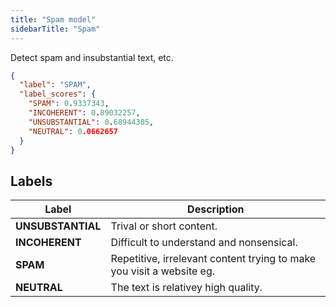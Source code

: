 ```yaml
---
title: "Spam model"
sidebarTitle: "Spam"
---
```


Detect spam and insubstantial text, etc.

```json Response Example:
{
  "label": "SPAM",
  "label_scores": {
    "SPAM": 0.9337343,
    "INCOHERENT": 0.89032257,
    "UNSUBSTANTIAL": 0.68944305,
    "NEUTRAL": 0.0662657
  }
}
```

## Labels

| Label             | Description                                                           |
| ----------------- | --------------------------------------------------------------------- |
| **UNSUBSTANTIAL** | Trival or short content.                                              |
| **INCOHERENT**    | Difficult to understand and nonsensical.                              |
| **SPAM**          | Repetitive, irrelevant content trying to make you visit a website eg. |
| **NEUTRAL**       | The text is relativey high quality.                                   |

<Snippet file="languages.mdx" />

<Snippet file="limitations.mdx" />
